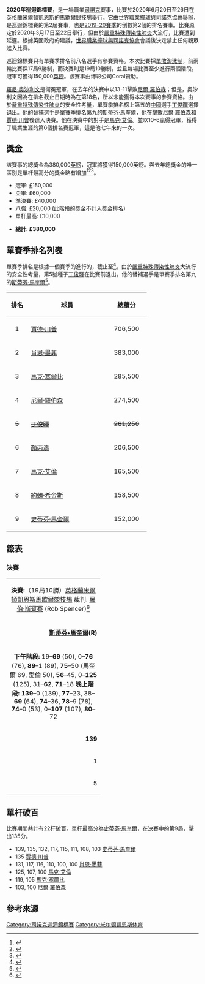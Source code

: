 {{Expand language|1=en|time=2020-10-17T17:53:47+00:00}}
{{noteTA
|G1=Snooker
}}
{{Infobox individual snooker tournament
|tournament_name=2020 Coral [[斯诺克巡回锦标赛|斯诺克巡回锦标赛]]
|Total prize fund=£380,000
|previous=[[2019年司諾克巡迴錦標賽|2019]]
|score=10–6
|runner_up={{flagathlete|[[馬克·艾倫|馬克·艾倫]]|NIR}}
|winner={{flagathlete|[[史蒂芬·馬奎爾|史蒂芬·馬奎爾]]|SCO}}
|highest_break={{flagathlete|[[史蒂芬·馬奎爾|史蒂芬·馬奎爾]]|SCO}} (139)
|winners_share=£150,000
|format=[[司諾克職業選手世界排名|排名]]賽
|logo=
|organisation=[[世界职业台球与斯诺克协会|世界职业台球与斯诺克协会]]
|country=[[英格蘭|英格蘭]]
|location=[[米爾頓凱恩斯|米爾頓凱恩斯]]
|venue={{tsl|en|Marshall Arena||Marshall Arena}}
|dates=2020年6月20日至6月26日
|alt=
|next=[[2021年司諾克巡迴錦標賽|2021]]
}}
'''2020年巡迴錦標賽'''，是一場職業[[斯诺克|司諾克]]賽事，比賽於2020年6月20日至26日在[[英格兰|英格蘭]][[米尔顿凯恩斯|米爾頓凱恩斯]]的[[馬歇爾競技場|馬歇爾競技場]]舉行。它由[[世界职业台球与斯诺克协会|世界職業撞球與司諾克協會]]舉辦，是巡迴錦標賽的第2屆賽事，也是[[2019–2020司諾克賽季|2019–20賽季]]的倒數第2個的排名賽事。比賽原定於2020年3月17日至22日舉行，但由於[[2019冠状病毒病|嚴重特殊傳染性肺炎]]大流行，比賽遭到延遲。根據英國政府的建議，[[世界职业台球与斯诺克协会|世界職業撞球與司諾克協會]]會議後決定禁止任何觀眾進入比賽。

巡迴錦標賽只有單賽季排名前八名選手有參賽資格。本次比賽採[[单败淘汰制|單敗淘汰制]]，前兩輪比賽採17局9勝制，而決賽則是19局10勝制，並且每場比賽至少進行兩個階段。冠軍可獲得150,000[[英镑|英鎊]]。該賽事由博彩公司Coral贊助。

[[罗尼·奥沙利文|羅尼·奧沙利文]]是衛冕冠軍，在去年的決賽中以13-11擊敗[[尼爾·羅伯森|尼爾·羅伯森]]；但是，奧沙利文因為在排名截止日期時為在第18名，所以未能獲得本次賽事的參賽資格。由於[[2019冠状病毒病|嚴重特殊傳染性肺炎]]的安全性考量，單賽季排名榜上第五的[[中华人民共和国|中國]]選手[[丁俊晖|丁俊暉]]選擇退出。他的替補選手是單賽季排名第九的[[史提芬·麥佳亞|斯蒂芬·馬奎爾]]，他在擊敗[[尼爾·羅伯森|尼爾·羅伯森]]和[[贾德·特朗普|賈德·川普]]後進入決賽。他在決賽中的對手是[[馬克·艾倫|馬克·艾倫]]。並以10-6贏得冠軍，獲得了職業生涯的第6個排名賽冠軍，這是他七年來的一次。

== 獎金 ==
該賽事的總獎金為380,000[[英镑|英鎊]]，冠軍將獲得150,000英鎊。與去年總獎金的唯一區別是單杆最高分的獎金略有增加<ref>{{Cite journal|title=Companion February 2020: full issue PDF|url=http://dx.doi.org/10.22233/20412495.0220.1|date=2020-02-01|journal=BSAVA Companion|issue=2|doi=10.22233/20412495.0220.1|volume=2020|pages=1–39|issn=2041-2487}}</ref><ref>{{Cite journal|title=Full Text PDF of The JBBA: Vol 1, Issue 1, July 2018|url=http://dx.doi.org/10.31585/jbba-vol.1-issue.1-july-2018|last=Naqvi|first=Naseem|date=2018-07-07|journal=The Journal of the British Blockchain Association|issue=1|doi=10.31585/jbba-vol.1-issue.1-july-2018|volume=1|pages=1–91|issn=2516-3949}}</ref><ref>{{Cite journal|title=Hearn, Barry Maurice William, (born 19 June 1948), Chairman: World Snooker Ltd, since 2010; Matchroom Sport (formerly Matchroom) Ltd, since 1982|url=http://dx.doi.org/10.1093/ww/9780199540884.013.19668|date=2007-12-01|journal=Who's Who|publisher=Oxford University Press}}</ref>。

* 冠軍: [[英镑|£]]150,000
* 亞軍: £60,000
* 準決賽: £40,000
* 八強: £20,000 (此階段的獎金不計入獎金排名）
* 單杆最高: £10,000

* '''總計: £380,000'''

== 單賽季排名列表 ==
單賽季排名是根據一個賽季的進行的，截止至{{tsl|en|2020年直布羅陀公開賽||2020年直布羅陀公開賽}}<ref>{{Cite web|title=Figure 1: Minimum-Spanning-Tree of 462 hemagglutinin gene sequences of “Old-World”-orthopoxviruses retrieved from NCBI (March 2018).|url=http://dx.doi.org/10.7717/peerj.6561/fig-1|accessdate=2020-09-19|work=dx.doi.org|archive-date=2020-09-15|archive-url=https://web.archive.org/web/20200915041642/https://peerj.com/articles/6561/|dead-url=no}}</ref>。由於[[2019冠状病毒病|嚴重特殊傳染性肺炎]]大流行的安全性考量，第5號種子[[丁俊晖|丁俊暉]]在比賽前退出。他的替補選手是單賽季排名第九的[[史提芬·麥佳亞|斯蒂芬·馬奎爾]]<ref>{{Cite journal|title=Grain Transportation Report, June 11, 2020|url=http://dx.doi.org/10.9752/ts056.06-11-2020|date=2020-06-11}}</ref>。
{| class="wikitable"
! width="40" align="center" |排名
! width="190" |球員
! width="90" |總積分
|-
| align="center" |1
|{{flagicon|ENG}} [[賈德·川普|賈德·川普]]
| align="center" |706,500
|-
| align="center" |2
|{{flagicon|ENG}} [[肖恩·墨菲|肖恩·墨菲]]
| align="center" |383,000
|-
| align="center" |3
|{{flagicon|ENG}} [[馬克·塞爾比|馬克·塞爾比]]
| align="center" |285,500
|-
| align="center" |4
|{{flagicon|AUS}} [[尼爾·羅伯森|尼爾·羅伯森]]
| align="center" |274,500
|-
| align="center" |<s>5</s>
|<s>{{flagicon|CHN}} [[丁俊暉|丁俊暉]]</s>
| align="center" |<s>261,250</s>
|-
| align="center" |6
|{{flagicon|CHN}} [[顏丙濤|顏丙濤]]
| align="center" |206,500
|-
| align="center" |7
|{{flagicon|NIR}} [[馬克·艾倫|馬克·艾倫]]
| align="center" |165,500
|-
| align="center" |8
|{{flagicon|SCO}} [[約翰·希金斯|約翰·希金斯]]
| align="center" |158,500
|-
| align="center" |9
|{{flagicon|SCO}} [[史蒂芬·馬奎爾|史蒂芬·馬奎爾]]
| align="center" |152,000
|}

== 籤表 ==
{{8TeamBracket
| RD1         = '''{{{RD1|八強}}}'''<br/>17局9勝
| RD2         = '''{{{RD2|半決賽}}}'''<br/>17局9勝
| RD3         = '''{{{RD3|決賽}}}'''<br/>19局10勝
 <!-- 分隔 -->
| RD1-seed1  = 1
| RD1-team1  = {{flagathlete|'''[[賈德·川普|賈德·川普]]'''|ENG}}
| RD1-score1 = '''9'''
| RD1-seed2  = 8
| RD1-team2  = {{flagathlete|[[約翰·希金斯|約翰·希金斯]]|SCO}}
| RD1-score2 = 4

| RD1-seed3  = 4
| RD1-team3  = {{flagathlete|[[尼爾·羅伯森|尼爾·羅伯森]]|AUS}}
| RD1-score3 = 5
| RD1-seed4  = R
| RD1-team4  = {{nowrap|{{flagathlete|'''[[史蒂芬·馬奎爾|史蒂芬·馬奎爾]]'''|SCO}}}}
| RD1-score4 = '''9'''

| RD1-seed5  = 3
| RD1-team5  = {{flagathlete|'''[[馬克·塞爾比|馬克·塞爾比]]'''|ENG}}
| RD1-score5 = '''9'''
| RD1-seed6  = 6
| RD1-team6  = {{flagathlete|[[顏丙濤|顏丙濤]]|CHN}}
| RD1-score6 = 6

| RD1-seed7  = 2
| RD1-team7  = {{flagathlete|[[肖恩·墨菲|肖恩·墨菲]]|ENG}}
| RD1-score7 = 8
| RD1-seed8  = 7
| RD1-team8  = {{flagathlete|'''[[馬克·艾倫|馬克·艾倫]]'''|NIR}}
| RD1-score8 = '''9'''
<!-- 分隔 -->
| RD2-seed1  = 1
| RD2-team1  = {{flagicon|ENG}} [[賈德·川普|賈德·川普]]
| RD2-score1 = 6
| RD2-seed2  = R
| RD2-team2  = {{flagicon|SCO}} '''[[史蒂芬·馬奎爾|史蒂芬·馬奎爾]]'''
| RD2-score2 = '''9'''

| RD2-seed3  = 3
| RD2-team3  = {{flagicon|ENG}} [[馬克·塞爾比|馬克·塞爾比]]
| RD2-score3 = 2
| RD2-seed4  = 7
| RD2-team4  = {{flagicon|NIR}} '''[[馬克·艾倫|馬克·艾倫]]'''
| RD2-score4 = '''9'''
<!-- 分隔 -->
| RD3-seed1  = R
| RD3-team1  = {{flagicon|SCO}} '''[[史蒂芬·馬奎爾|史蒂芬·馬奎爾]]'''
| RD3-score1 = '''10'''
| RD3-seed2  = 7
| RD3-team2  = {{flagicon|NIR}} [[馬克·艾倫|馬克·艾倫]]
| RD3-score2 = 6
}}
=== 決賽 ===
{| class="wikitable" style="font-size: 95%; margin: 1em auto 1em auto;"
| colspan="3" align="center" bgcolor="#ffd700" |'''決賽:'''（19局10勝）[[英格兰|英格蘭]][[米尔顿凯恩斯|米爾頓凱恩斯]][[馬歇爾競技場|馬歇爾競技場]]
裁判: {{flagicon|ENG}} [[羅伯·斯賓賽|羅伯·斯賓賽]] (Rob Spencer)<ref>{{Cite web|title=Results (Tour Championship 2020) - snooker.org|url=http://www.snooker.org/res/index.asp?template=22&event=845|access-date=2021-07-04|work=www.snooker.org|archive-date=2020-08-21|archive-url=https://web.archive.org/web/20200821104925/http://www.snooker.org/res/index.asp?template=22&event=845}}</ref> 
|-
| width="230" align="right" |'''[[史提芬·麥佳亞|斯蒂芬•馬奎爾]](R)'''
{{SCO}}
| width="100" align="center" |'''10'''–6
| width="230" |[[馬克·艾倫|馬克•愛倫]] (7)
{{NIR}}
|-
| colspan="3" align="center" style="font-size: 100%" |'''下午階段:''' 19–'''69''' (50), 0–'''76''' (76), '''89'''–1 (89), '''75'''–50 (馬奎爾 69, 愛倫 50), '''56'''–45, 0–'''125''' (125), 31–'''62''', '''71'''–18
'''晚上階段:''' '''139'''–0 (139), '''77'''–23, 38–'''69''' (64), '''74'''–36, '''78'''–9 (78), '''74'''–0 (53), 0–'''107''' (107), '''80'''–72
|-
| align="right" |'''139'''
| align="center" |單杆最高分
|125
|-
| align="right" |1
| align="center" |單杆破百
|'''2'''
|-
| align="right" |5
| align="center" |單杆50+
|'''6'''
|}

== 單杆破百 ==
比賽期間共計有22杆破百。單杆最高分為[[史蒂芬·馬奎爾|史蒂芬·馬奎爾]]，在決賽中的第9局，擊出135分。

* 139, 135, 132, 117, 115, 111, 108, 103 [[史蒂芬·馬奎爾|史蒂芬·馬奎爾]]
* 135 [[賈德·川普|賈德·川普]]
* 131, 117, 116, 110, 100, 100 [[肖恩·墨菲|肖恩·墨菲]]
* 125, 107, 100 [[馬克·艾倫|馬克·艾倫]]
* 119, 105 [[馬克·塞爾比|馬克·塞爾比]]
* 103, 100 [[尼爾·羅伯森|尼爾·羅伯森]]

==參考來源==
<references />

[[Category:司諾克巡迴錦標賽|Category:司諾克巡迴錦標賽]]
[[Category:米尔顿凯恩斯体育|Category:米尔顿凯恩斯体育]]